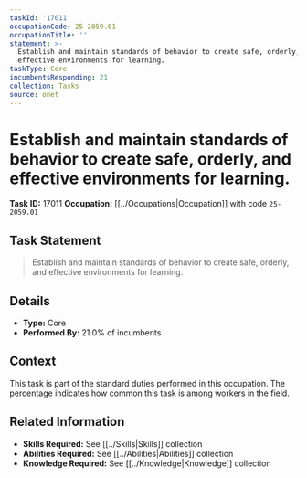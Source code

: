 ```yaml
---
taskId: '17011'
occupationCode: 25-2059.01
occupationTitle: ''
statement: >-
  Establish and maintain standards of behavior to create safe, orderly, and
  effective environments for learning.
taskType: Core
incumbentsResponding: 21
collection: Tasks
source: onet
---
```

# Establish and maintain standards of behavior to create safe, orderly, and effective environments for learning.

**Task ID:** 17011
**Occupation:** [[../Occupations|Occupation]] with code `25-2059.01`

## Task Statement

> Establish and maintain standards of behavior to create safe, orderly, and effective environments for learning.

## Details

- **Type:** Core
- **Performed By:** 21.0% of incumbents

## Context

This task is part of the standard duties performed in this occupation. The percentage indicates how common this task is among workers in the field.

## Related Information

- **Skills Required:** See [[../Skills|Skills]] collection
- **Abilities Required:** See [[../Abilities|Abilities]] collection
- **Knowledge Required:** See [[../Knowledge|Knowledge]] collection
